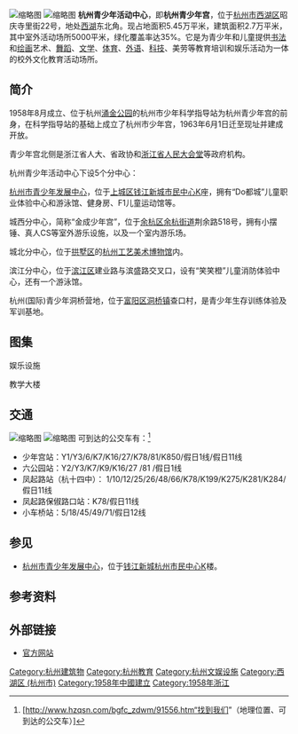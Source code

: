 [[File:Hangzhou_Youth_and_Children's_Center_01.jpg|缩略图]]
[[File:Hangzhou_Youth_and_Children's_Center_26.jpg|缩略图]]
'''杭州青少年活动中心'''，即'''杭州青少年宫'''，位于[[杭州市西湖区|杭州市西湖区]]昭庆寺里街22号，地处[[西湖|西湖]]东北角。现占地面积5.45万平米，建筑面积2.7万平米，其中室外活动场所5000平米，绿化覆盖率达35%。它是为青少年和儿童提供[[书法|书法]]和[[绘画|绘画]]艺术、[[舞蹈|舞蹈]]、[[文学|文学]]、[[体育|体育]]、[[外语|外语]]、[[科技|科技]]、美劳等教育培训和娱乐活动为一体的校外文化教育活动场所。

== 简介 ==

1958年8月成立、位于杭州[[涌金公园|涌金公园]]的杭州市少年科学指导站为杭州青少年宫的前身，在科学指导站的基础上成立了杭州市少年宫，1963年6月1日迁至现址并建成开放。

青少年宫北侧是浙江省人大、省政协和[[浙江省人民大会堂|浙江省人民大会堂]]等政府机构。


杭州青少年活动中心下设5个分中心：

[[杭州市青少年发展中心|杭州市青少年发展中心]]，位于[[上城区|上城区]][[钱江新城|钱江新城]][[杭州市民中心|市民中心]]K座，拥有“Do都城”儿童职业体验中心和游泳馆、健身房、F1儿童运动馆等。

城西分中心，简称“金成少年宫”，位于[[余杭区|余杭区]][[余杭街道|余杭街道]]荆余路518号，拥有小摆锤、真人CS等室外游乐设施，以及一个室内游乐场。

城北分中心，位于[[拱墅区|拱墅区]]的[[杭州工艺美术博物馆|杭州工艺美术博物馆]]内。

滨江分中心，位于[[滨江区|滨江区]]建业路与滨盛路交叉口，设有“笑笑橙”儿童消防体验中心，还有一个游泳馆。

杭州(国际)青少年洞桥营地，位于[[富阳区|富阳区]][[洞桥镇_(杭州市)|洞桥镇]]查口村，是青少年生存训练体验及军训基地。


== 图集 ==

;娱乐设施
{{Gallery
|width=140
|lines=1
|align=center
|File:Hangzhou Youth and Children's Center 03.jpg|
|File:Hangzhou Youth and Children's Center 05.jpg|
|File:Hangzhou Youth and Children's Center 06.jpg|
|File:Hangzhou Youth and Children's Center 13.jpg|
|File:Hangzhou Youth and Children's Center 14.jpg|
}}

;教学大楼
{{Gallery
|width=140
|lines=1
|align=center
|File:Hangzhou Youth and Children's Center 08.jpg|外语楼
|File:Hangzhou Youth and Children's Center 16.jpg|美术楼
|File:Hangzhou Youth and Children's Center 23.jpg|文艺楼
|File:Hangzhou Youth and Children's Center 24.jpg|文学楼
|File:Hangzhou Youth and Children's Center 22.jpg|科体楼
}}

== 交通 ==
[[File:Hangzhou_Youth_and_Children's_Center_02.jpg|缩略图]]
[[File:Hangzhou_Youth_and_Children's_Center_25.jpg|缩略图]]
可到达的公交车有：<ref>[http://www.hzqsn.com/bgfc_zdwm/91556.htm“找到我们”（地理位置、可到达的公交车）]{{Dead link|date=2018年7月 |bot=InternetArchiveBot |fix-attempted=no }}</ref>
*少年宫站：Y1/Y3/6/K7/K16/27/K78/81/K850/假日1线/假日11线
*六公园站：Y2/Y3/K7/K9/K16/27 /81 /假日1线
*凤起路站（杭十四中）： 1/10/12/25/26/48/66/K78/K199/K275/K281/K284/假日11线
*凤起路保俶路口站：K78/假日11线
*小车桥站：5/18/45/49/71/假日12线   

== 参见 ==
*[[杭州市青少年发展中心|杭州市青少年发展中心]]，位于[[钱江新城|钱江新城]][[杭州市民中心|杭州市民中心]]K楼。

== 参考资料 ==
{{reflist}}

== 外部链接 ==
{{commons category|Hangzhou Youth and Children's Center}}
*[https://web.archive.org/web/20141105135214/http://www.hzqsn.com/index.htm 官方网站]

{{DEFAULTSORT:}}
[[Category:杭州建筑物|Category:杭州建筑物]]
[[Category:杭州教育|Category:杭州教育]]
[[Category:杭州文娱设施|Category:杭州文娱设施]]
[[Category:西湖区_(杭州市)|Category:西湖区 (杭州市)]]
[[Category:1958年中國建立|Category:1958年中國建立]]
[[Category:1958年浙江|Category:1958年浙江]]